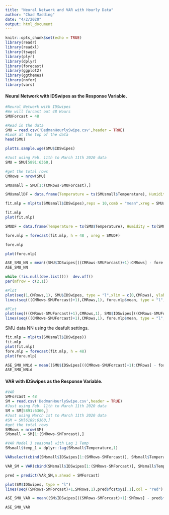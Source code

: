 ```yaml
---
title: "Neural Network and VAR with Hourly Data"
author: "Chad Madding"
date: "4/2/2020"
output: html_document
---
```


```r
knitr::opts_chunk$set(echo = TRUE)
library(readr)
library(readxl)
library(tswge)
library(plyr)
library(dplyr)
library(forecast)
library(ggplot2)
library(ggthemes)
library(nnfor)
library(vars)
```

#### 	Neural Network with IDSwipes as the Response Variable.  

```r
#Neural Network with IDSwipes
#We will forcast out 48 Hours
SMUForcast = 48

#Read in the data
SMU = read.csv('DedmanHourlySwipe.csv',header = TRUE)
#Look at the top of the data
head(SMU)

plotts.sample.wge(SMU$IDSwipes)

#Just using Feb. 11th to March 11th 2020 data
SMU = SMU[5891:6360,]

#get the total rows
CMRows = nrow(SMU)

SMUsmall = SMU[1:(CMRows-SMUForcast),]

SMUsmallDF = data.frame(Temperature = ts(SMUsmall$Temperature), Humidity = ts(SMUsmall$HourlyRelativeHumidity),Hour = ts(SMUsmall$Hour))

fit.mlp = mlp(ts(SMUsmall$IDSwipes),reps = 10,comb = "mean",xreg = SMUsmallDF)

fit.mlp
plot(fit.mlp)

SMUDF = data.frame(Temperature = ts(SMU$Temperature), Humidity = ts(SMU$HourlyRelativeHumidity), Hour = ts(SMU$Hour))

fore.mlp = forecast(fit.mlp, h = 48 , xreg = SMUDF)

fore.mlp

plot(fore.mlp)

ASE_SMU_NN = mean((SMU$IDSwipes[((CMRows-SMUForcast)+1):CMRows] - fore.mlp$mean)^2)
ASE_SMU_NN

while (!is.null(dev.list()))  dev.off()
par(mfrow = c(2,1))

#Plot
plot(seq(1,CMRows,1), SMU$IDSwipes, type = "l",xlim = c(0,CMRows), ylab = "ID Swipes", main = paste(SMUForcast," Hour Turnstile Forecast"))
lines(seq(((CMRows-SMUForcast)+1),CMRows,1), fore.mlp$mean, type = "l", col = "red")

#Plot
plot(seq(((CMRows-SMUForcast)+1),CMRows,1), SMU$IDSwipes[((CMRows-SMUForcast)+1):CMRows], type = "l",xlim = c((CMRows-SMUForcast)+1,CMRows), ylab = "ID Swipes", main = paste(SMUForcast," Hour Turnstile Forecast"))
lines(seq(((CMRows-SMUForcast)+1),CMRows,1), fore.mlp$mean, type = "l", col = "red")
```

SMU data NN using the deafult settings.
```r
fit.mlp = mlp(ts(SMUsmall$IDSwipes))
fit.mlp
plot(fit.mlp)
fore.mlp = forecast(fit.mlp, h = 48)
plot(fore.mlp)

ASE_SMU_NNid = mean((SMU$IDSwipes[((CMRows-SMUForcast)+1):CMRows] - fore.mlp$mean)^2)
ASE_SMU_NNid
```

#### VAR with IDSwipes as the Response Variable.

```r
#VAR
SMForcast = 48
SM = read.csv('DedmanHourlySwipe.csv',header = TRUE)
#Just using Feb. 11th to March 11th 2020 data
SM = SM[5891:6360,]
#Just using March 1st to March 11th 2020 data
#SM = SM[6189:6360,]
#get the total rows
SMRows = nrow(SM)
SMsmall = SM[1:(SMRows-SMForcast),]

#VAR Model 3 seasonal with Lag 1 Temp
SMsmall$temp_1 = dplyr::lag(SMsmall$Temperature,1)

VARselect(cbind(SMsmall$IDSwipes[1:(SMRows-SMForcast)], SMsmall$Temperature[1:(SMRows-SMForcast)], SMsmall$HourlyRelativeHumidity[1:(SMRows-SMForcast)],SMsmall$Hours[1:(SMRows-SMForcast)]))

VAR_SM = VAR(cbind(SMsmall$IDSwipes[1:(SMRows-SMForcast)], SMsmall$Temperature[1:(SMRows-SMForcast)], SMsmall$HourlyRelativeHumidity[1:(SMRows-SMForcast)],SMsmall$Hours[1:(SMRows-SMForcast)]))

pred = predict(VAR_SM,n.ahead = SMForcast)

plot(SM$IDSwipes, type = "l")
lines(seq((SMRows-SMForcast)+1,SMRows,1),pred$fcst$y1[,1],col = "red")

ASE_SMU_VAR = mean((SM$IDSwipes[((SMRows-SMForcast)+1):SMRows] - pred$fcst$y1[1:SMForcast])^2)

ASE_SMU_VAR
```